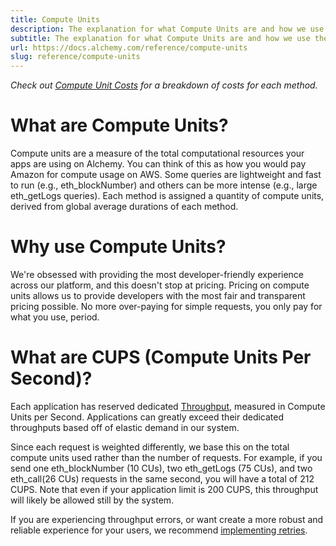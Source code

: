 ```yaml
---
title: Compute Units
description: The explanation for what Compute Units are and how we use them.
subtitle: The explanation for what Compute Units are and how we use them.
url: https://docs.alchemy.com/reference/compute-units
slug: reference/compute-units
---
```


*Check out [Compute Unit Costs](/reference/compute-unit-costs) for a breakdown of costs for each method.*

# What are Compute Units?

Compute units are a measure of the total computational resources your apps are using on Alchemy. You can think of this as how you would pay Amazon for compute usage on AWS. Some queries are lightweight and fast to run (e.g., eth\_blockNumber) and others can be more intense (e.g., large eth\_getLogs queries). Each method is assigned a quantity of compute units, derived from global average durations of each method.

# Why use Compute Units?

We're obsessed with providing the most developer-friendly experience across our platform, and this doesn't stop at pricing. Pricing on compute units allows us to provide developers with the most fair and transparent pricing possible. No more over-paying for simple requests, you only pay for what you use, period.

# What are CUPS (Compute Units Per Second)?

Each application has reserved dedicated [Throughput](/reference/throughput), measured in Compute Units per Second. Applications can greatly exceed their dedicated throughputs based off of elastic demand in our system.

Since each request is weighted differently, we base this on the total compute units used rather than the number of requests. For example, if you send one eth\_blockNumber (10 CUs), two eth\_getLogs (75 CUs), and two eth\_call(26 CUs) requests in the same second, you will have a total of 212 CUPS. Note that even if your application limit is 200 CUPS, this throughput will likely be allowed still by the system.

If you are experiencing throughput errors, or want create a more robust and reliable experience for your users, we recommend [implementing retries](/reference/throughput).
